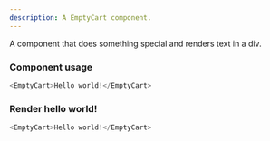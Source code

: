 ```yaml
---
description: A EmptyCart component.
---
```



A component that does something special and renders text in a div.

### Component usage
```js
<EmptyCart>Hello world!</EmptyCart>
```

### Render hello world!

```js live
<EmptyCart>Hello world!</EmptyCart>
```
